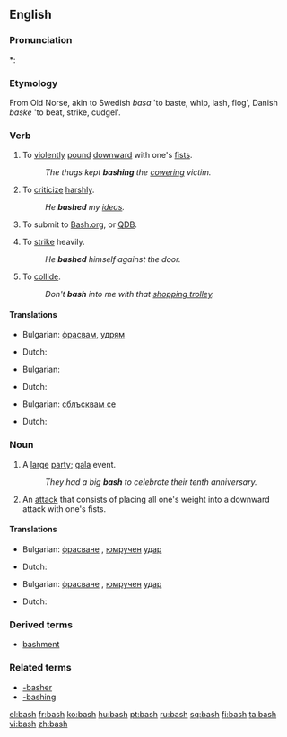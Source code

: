 ==English==

===Pronunciation===
*: {{rhymes|æʃ}}

===Etymology===
From Old Norse, akin to Swedish ''basa'' 'to baste, whip, lash, flog', Danish ''baske'' 'to beat, strike, cudgel'.

===Verb===
{{en-verb|bash|es}}

# To [[violent]]ly [[pound]] [[downward]] with one's [[fist]]s.
#:''The thugs kept '''bashing''' the [[cower]]ing victim.''
# To [[criticize]] [[harsh]]ly.
#: ''He '''bashed''' my [[idea]]s.''
# {{context|Internet colloq.}} To submit to [http://bash.org Bash.org], or [http://qdb.us/ QDB].
# To [[strike]] heavily.
#: ''He '''bashed''' himself against the door.''
# To [[collide]].
#: ''Don't '''bash''' into me with that [[shopping trolley]].''

====Translations====
{{trans-top|to pound downward}} 
* Bulgarian: [[фрасвам]], [[удрям]]
{{trans-mid}} 
* Dutch: {{t|nl|neerslagen}}
{{trans-bottom}}

{{trans-top|to criticize}} 
* Bulgarian: {{t+|bg|критикувам}}
{{trans-mid}} 
* Dutch: {{t|nl|kritiseren}}
{{trans-bottom}}

{{trans-top|to collide}} 
* Bulgarian: [[сблъсквам се]]
{{trans-mid}} 
* Dutch: {{t+|nl|botsen}}
{{trans-bottom}}

===Noun===
{{en-noun|es}}

# A [[large]] [[party]]; [[gala]] event.
#: ''They had a big '''bash''' to celebrate their tenth anniversary.''
# An [[attack]] that consists of placing all one's weight into a downward attack with one's fists.

====Translations====
{{trans-top|gala}} 
* Bulgarian: [[фрасване]] {{n}}, [[юмрук|юмручен]] [[удар]] {{m}}
{{trans-mid}} 
* Dutch: {{t|nl|gala bal|n}}
{{trans-bottom}}

{{trans-top|an attack}} 
* Bulgarian: [[фрасване]] {{n}}, [[юмрук|юмручен]] [[удар]] {{m}}
{{trans-mid}} 
* Dutch: {{t|nl|neerslagen|n}}
{{trans-bottom}}
===Derived terms===
* [[bashment]]
===Related terms===
* [[-basher]]
* [[-bashing]]


{{anagrams:en/abhs}}

[[el:bash]]
[[fr:bash]]
[[ko:bash]]
[[hu:bash]]
[[pt:bash]]
[[ru:bash]]
[[sq:bash]]
[[fi:bash]]
[[ta:bash]]
[[vi:bash]]
[[zh:bash]]